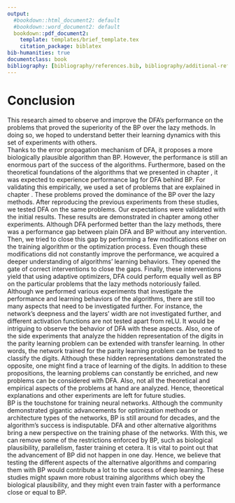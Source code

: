```yaml
---
output:
  #bookdown::html_document2: default
  #bookdown::word_document2: default
  bookdown::pdf_document2:
    template: templates/brief_template.tex
    citation_package: biblatex
bib-humanities: true
documentclass: book
bibliography: [bibliography/references.bib, bibliography/additional-references.bib]
---
```


# Conclusion {#conc -}
This research aimed to observe and improve the DFA's performance on the problems that proved the superiority of the BP over the lazy methods. In doing so, we hoped to understand better their learning dynamics with this set of experiments with others.\
Thanks to the error propagation mechanism of DFA, it proposes a more biologically plausible algorithm than BP. However, the performance is still an enormous part of the success of the algorithms. Furthermore, based on the theoretical foundations of the algorithms that we presented in chapter \ref{chap:chapter_1}, it was expected to experience performance lag for DFA behind BP. For validating this empirically, we used a set of problems that are explained in chapter \ref{chap:chapter_2}. These problems proved the dominance of the BP over the lazy methods. After reproducing the previous experiments from these studies, we tested DFA on the same problems. Our expectations were validated with the initial results. These results are demonstrated in chapter \ref{chap:chapter_3} among other experiments.  Although DFA performed better than the lazy methods, there was a performance gap between plain DFA and BP without any intervention. Then, we tried to close this gap by performing a few modifications either on the training algorithm or the optimization process. Even though these modifications did not constantly improve the performance, we acquired a deeper understanding of algorithms' learning behaviors. They opened the gate of correct interventions to close the gaps. Finally, these interventions yield that using adaptive optimizers, DFA could perform equally well as BP on the particular problems that the lazy methods notoriously failed.\
Although we performed various experiments that investigate the performance and learning behaviors of the algorithms, there are still too many aspects that need to be investigated further. For instance, the network's deepness and the layers' width are not investigated further, and different activation functions are not tested apart from reLU. It would be intriguing to observe the behavior of DFA with these aspects. Also, one of the side experiments that analyze the hidden representation of the digits in the parity learning problem can be extended with transfer learning. In other words, the network trained for the parity learning problem can be tested to classify the digits. Although these hidden representations demonstrated the opposite, one might find a trace of learning of the digits. In addition to these propositions, the learning problems can constantly be enriched, and new problems can be considered with DFA. Also, not all the theoretical and empirical aspects of the problems at hand are analyzed. Hence, theoretical explanations and other experiments are left for future studies.\
BP is the touchstone for training neural networks. Although the community demonstrated gigantic advancements for optimization methods or architecture types of the networks, BP is still around for decades, and the algorithm's success is indisputable. DFA and other alternative algorithms bring a new perspective on the training phase of the networks. With this, we can remove some of the restrictions enforced by BP, such as biological plausibility, parallelism, faster training et cetera. It is vital to point out that the advancement of BP did not happen in one day. Hence, we believe that testing the different aspects of the alternative algorithms and comparing them with BP would contribute a lot to the success of deep learning. These studies might spawn more robust training algorithms which obey the biological plausibility, and they might even train faster with a performance close or equal to BP.\    
